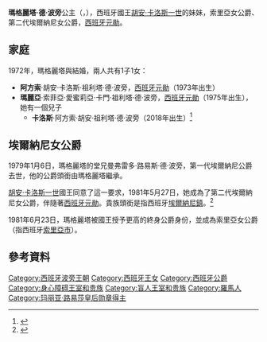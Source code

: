 {{Infobox royalty
| name        = 瑪格麗塔公主
| title       = {{flagicon|ESP}} 索里亞女公爵瑪格麗塔公主殿下 <br /> ''' ''HRH ''   The Duchess of Soria and Hernani '''
| image       = Her Royal Highness the Duchess of Soria cropped.jpg
| succession  = 索里亞女公爵
| reign       = 1981年6月23日至今
| reign-type  = 在位
| birth_date  = {{birth date and age|1939|3|6|df=y}}
| birth_place = {{flag|Kingdom of Italy}}[[羅馬|羅馬]]
| full name   = Margarita María de la Victoria Esperanza Jacoba Felicidad Perpetua de Todos los Santos de Borbón y Borbón
| spouse      = {{marriage|卡洛斯·祖利塔|1972}}
| issue       = 阿方索·祖利塔<br>瑪麗亞·祖利塔
| house       = [[西班牙波旁王朝|西班牙波旁王朝]]
| father      = [[胡安·德·波旁|胡安·德·波旁]]
| mother      = [[瑪麗亞·梅塞德斯_(波旁-兩西西里)|波旁-兩西西里的瑪麗亞·梅塞德斯]]
| religion    = [[羅馬天主教|羅馬天主教]]
}}
{{Spanish Royal Family}}

'''瑪格麗塔·德·波旁'''公主（{{lang-es|Infanta Margarita of Spain}}，{{bd|1939年|3月6日}}），西班牙國王[[胡安·卡洛斯一世|胡安·卡洛斯一世]]的妹妹，索里亞女公爵、第二代埃爾納尼女公爵，[[元勛_(西班牙)|西班牙元勛]]。

==家庭==
1972年，瑪格麗塔與{{le|卡洛斯·祖利塔|Carlos Zurita, Duke of Soria}}結婚，兩人共有1子1女：
* '''阿方索'''·胡安·卡洛斯·祖利塔·德·波旁，[[元勛_(西班牙)|西班牙元勛]]（1973年出生）
* '''瑪麗亞'''·索菲亞·愛蜜莉亞·卡門·祖利塔·德·波旁，[[元勛_(西班牙)|西班牙元勛]]（1975年出生），她有一個兒子
**'''卡洛斯'''·阿方索·胡安·祖利塔·德·波旁（2018年出生）<ref>{{cite news|url=https://www.vanitatis.elconfidencial.com/casas-reales/2018-04-30/maria-zurita-embarazo-primer-hijo-prematuro-fecundacion_1557076/|title=María Zurita da a a luz a su primer hijo prematuramente|date=2018-04-30|accessdate=2021-05-07|work=Vanitatis|language=es|archive-date=2021-11-17|archive-url=https://web.archive.org/web/20211117195403/https://www.vanitatis.elconfidencial.com/casas-reales/2018-04-30/maria-zurita-embarazo-primer-hijo-prematuro-fecundacion_1557076/|dead-url=no}}</ref>

==埃爾納尼女公爵==
1979年1月6日，瑪格麗塔的堂兄曼弗雷多·路易斯·德·波旁，第一代埃爾納尼公爵去世，他的公爵頭銜由瑪格麗塔繼承。

[[胡安·卡洛斯一世|胡安·卡洛斯一世]]國王同意了這一要求，1981年5月27日，她成為了第二代埃爾納尼女公爵，伴隨著[[元勛_(西班牙)|西班牙元勛]]。貴族頭銜是指西班牙[[埃爾納尼|埃爾納尼鎮]]。<ref>{{cite news|url=https://www.abc.es/estilo/gente/abci-duquesa-regalo-titulos-porque-piensa-anacronicos-201802071307_noticia.html|title=La duquesa que regaló sus títulos porque piensa que son anacrónicos|date=2018-02-08|accessdate=2021-05-07|work=ABC|language=es|archive-date=2018-06-16|archive-url=https://web.archive.org/web/20180616190039/http://www.abc.es/estilo/gente/abci-duquesa-regalo-titulos-porque-piensa-anacronicos-201802071307_noticia.html|dead-url=no}}</ref>

1981年6月23日，瑪格麗塔被國王授予更高的終身公爵身份，並成為索里亞女公爵（指西班牙[[索里亞|索里亞市]]）。

== 參考資料 ==
{{Reflist}}

{{DEFAULTSORT:Margarita}}
[[Category:西班牙波旁王朝|Category:西班牙波旁王朝]]
[[Category:西班牙王女|Category:西班牙王女]]
[[Category:西班牙公爵|Category:西班牙公爵]]
[[Category:身心障碍王室和贵族|Category:身心障碍王室和贵族]]
[[Category:盲人王室和贵族|Category:盲人王室和贵族]]
[[Category:羅馬人|Category:羅馬人]]
[[Category:玛丽亚·路易莎皇后勋章得主|Category:玛丽亚·路易莎皇后勋章得主]]